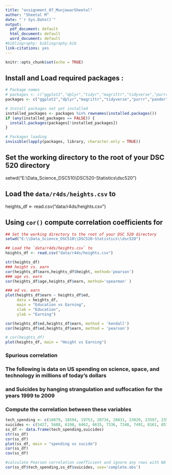```yaml
---
title: "assignment_07_MunjewarSheetal"
author: "Sheetal M"
date: "`r Sys.Date()`"
output:
  pdf_document: default
  html_document: default
  word_document: default
#bibliography: bibliography.bib
link-citations: yes
---
```


```r
knitr::opts_chunk$set(echo = TRUE)
```
## Install and Load required packages :
```r
# Package names
# packages <- c("ggplot2","dplyr","tidyr","magrittr","tidyverse","purrr")
packages <- c("ggplot2","dplyr","magrittr","tidyverse","purrr","pander","pandoc")

# Install packages not yet installed
installed_packages <- packages %in% rownames(installed.packages())
if (any(installed_packages == FALSE)) {
  install.packages(packages[!installed_packages])
}

# Packages loading
invisible(lapply(packages, library, character.only = TRUE))
```

## Set the working directory to the root of your DSC 520 directory
setwd("E:\\Data_Science_DSC510\\DSC520-Statistics\\dsc520") 

## Load the `data/r4ds/heights.csv` to
heights_df <- read.csv("data/r4ds/heights.csv") 


## Using `cor()` compute correlation coefficients for
```r
## Set the working directory to the root of your DSC 520 directory
setwd("E:\\Data_Science_DSC510\\DSC520-Statistics\\dsc520") 

## Load the `data/r4ds/heights.csv` to
heights_df <- read.csv("data/r4ds/heights.csv")

str(heights_df)
### height vs. earn
cor(heights_df$earn,heights_df$height, method='pearson')
### age vs. earn
cor(heights_df$age,heights_df$earn, method='spearman' )

### ed vs. earn
plot(heights_df$earn ~ heights_df$ed,
     data = heights_df,
     main = "Education vs Earning",
     xlab = "Education",
     ylab = "Earning")

cor(heights_df$ed,heights_df$earn, method = 'kendall')
cor(heights_df$ed,heights_df$earn, method = 'pearson')

# cor(heights_df)
plot(heights_df, main = "Height vs Earning")
```


### Spurious correlation
### The following is data on US spending on science, space, and technology in millions of today's dollars
### and Suicides by hanging strangulation and suffocation for the years 1999 to 2009
### Compute the correlation between these variables
```r

tech_spending <- c(18079, 18594, 19753, 20734, 20831, 23029, 23597, 23584, 25525, 27731, 29449)
suicides <- c(5427, 5688, 6198, 6462, 6635, 7336, 7248, 7491, 8161, 8578, 9000)
ss_df <- data.frame(tech_spending,suicides)
str(ss_df)
cor(ss_df)
plot(ss_df, main = "spending vs sucide")
cor(ss_df)
cov(ss_df)

#calculate Pearson correlation coefficient and ignore any rows with NA
cor(ss_df$tech_spending,ss_df$suicides, use='complete.obs')

```
